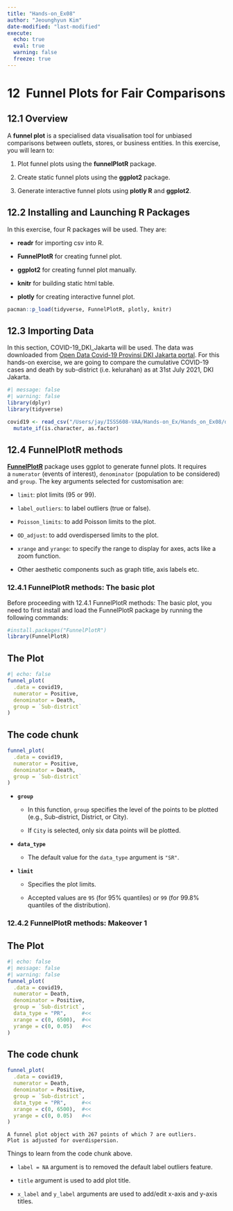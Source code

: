 ```yaml
---
title: "Hands-on_Ex08"
author: "Jeounghyun Kim"
date-modified: "last-modified" 
execute:
  echo: true
  eval: true
  warning: false
  freeze: true
---
```


# **12  Funnel Plots for Fair Comparisons**

## **12.1 Overview**

A **funnel plot** is a specialised data visualisation tool for unbiased comparisons between outlets, stores, or business entities. In this exercise, you will learn to:

1.  Plot funnel plots using the **funnelPlotR** package.

2.  Create static funnel plots using the **ggplot2** package.

3.  Generate interactive funnel plots using **plotly R** and **ggplot2**.

## **12.2 Installing and Launching R Packages**

In this exercise, four R packages will be used. They are:

-   **readr** for importing csv into R.

-   **FunnelPlotR** for creating funnel plot.

-   **ggplot2** for creating funnel plot manually.

-   **knitr** for building static html table.

-   **plotly** for creating interactive funnel plot.

```r
pacman::p_load(tidyverse, FunnelPlotR, plotly, knitr)
```

## **12.3 Importing Data**

In this section, COVID-19_DKI_Jakarta will be used. The data was downloaded from [Open Data Covid-19 Provinsi DKI Jakarta portal](https://riwayat-file-covid-19-dki-jakarta-jakartagis.hub.arcgis.com/). For this hands-on exercise, we are going to compare the cumulative COVID-19 cases and death by sub-district (i.e. kelurahan) as at 31st July 2021, DKI Jakarta.

```r
#| message: false
#| warning: false
library(dplyr)
library(tidyverse)

covid19 <- read_csv("/Users/jay/ISSS608-VAA/Hands-on_Ex/Hands_on_Ex08/data/COVID-19_DKI_Jakarta.csv") %>%
  mutate_if(is.character, as.factor)
```

## **12.4 FunnelPlotR methods**

[**FunnelPlotR**](https://nhs-r-community.github.io/FunnelPlotR/) package uses ggplot to generate funnel plots. It requires a `numerator` (events of interest), `denominator` (population to be considered) and `group`. The key arguments selected for customisation are:

-   `limit`: plot limits (95 or 99).

-   `label_outliers`: to label outliers (true or false).

-   `Poisson_limits`: to add Poisson limits to the plot.

-   `OD_adjust`: to add overdispersed limits to the plot.

-   `xrange` and `yrange`: to specify the range to display for axes, acts like a zoom function.

-   Other aesthetic components such as graph title, axis labels etc.

### **12.4.1 FunnelPlotR methods: The basic plot**

Before proceeding with 12.4.1 FunnelPlotR methods: The basic plot, you need to first install and load the FunnelPlotR package by running the following commands:

```r
#install.packages("FunnelPlotR")
library(FunnelPlotR)
```

::: panel-tabset
## The Plot

```r
#| echo: false
funnel_plot(
  .data = covid19,
  numerator = Positive,
  denominator = Death,
  group = `Sub-district`
)
```

## The code chunk

```r
funnel_plot(
  .data = covid19,
  numerator = Positive,
  denominator = Death,
  group = `Sub-district`
)
```
:::

-   **`group`**

    -   In this function, `group` specifies the level of the points to be plotted (e.g., Sub-district, District, or City).

    -   If `City` is selected, only six data points will be plotted.

-   **`data_type`**

    -   The default value for the `data_type` argument is `"SR"`.

-   **`limit`**

    -   Specifies the plot limits.

    -   Accepted values are `95` (for 95% quantiles) or `99` (for 99.8% quantiles of the distribution).

### **12.4.2 FunnelPlotR methods: Makeover 1**

::: panel-tabset
## The Plot

```r
#| echo: false
#| message: false
#| warning: false
funnel_plot(
  .data = covid19,
  numerator = Death,
  denominator = Positive,
  group = `Sub-district`,
  data_type = "PR",     #<<
  xrange = c(0, 6500),  #<<
  yrange = c(0, 0.05)   #<<
)
```

## The code chunk

```r
funnel_plot(
  .data = covid19,
  numerator = Death,
  denominator = Positive,
  group = `Sub-district`,
  data_type = "PR",     #<<
  xrange = c(0, 6500),  #<<
  yrange = c(0, 0.05)   #<<
)
```
:::

```         
A funnel plot object with 267 points of which 7 are outliers. 
Plot is adjusted for overdispersion. 
```

Things to learn from the code chunk above.

-   `label = NA` argument is to removed the default label outliers feature.

-   `title` argument is used to add plot title.

-   `x_label` and `y_label` arguments are used to add/edit x-axis and y-axis titles.
